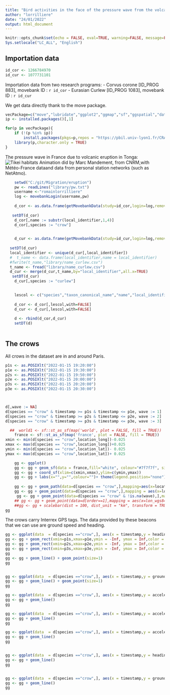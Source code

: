 ```yaml
---
title: "Bird activities in the face of the pressure wave from the volcanic eruption in tonga"
author: "lorrilliere"
date: "24/01/2022"
output: html_document
---
```


```r
knitr::opts_chunk$set(echo = FALSE, eval=TRUE, warning=FALSE, message=FALSE,comment = FALSE)
Sys.setlocale("LC_ALL", "English")
```

## Importation data


```r
id_cor <- 1266784970 
id_cur <- 1077731101
```


Importation data from two research programs: 
 - Corvus corone [ID_PROG 883], movebank ID : `r id_cor`
 - Eurasian Curlew [ID_PROG 1083], movebank ID : `r id_cur`
 
 We get data directly thank to the move package. 


```r
vecPackage=c("move","lubridate","ggplot2","ggmap","sf","ggspatial","data.table","maps")#,"moveVis",suncalc","HelpersMG","adehabitatHR","rtide")
ip <- installed.packages()[,1]

for(p in vecPackage){
    if (!(p %in% ip))
        install.packages(pkgs=p,repos = "https://pbil.univ-lyon1.fr/CRAN/",dependencies=TRUE)
    library(p,character.only = TRUE)
}
```

The pressure wave in France due to volcanic eruption in Tonga: 
![Tikei habitats](C:/git/Migration/eruption/data/animation_tendance_pression_Tonga.gif)
Animation did by Marc Mandement, from CNRM,with Météo-France dataand data from personal station networks (such as NetAtmo).



```r
    setwd("C:/git/Migration/eruption")
    pw <- readLines("library/pw.txt")
    username <-"romainlorrilliere"
    log <- movebankLogin(username,pw)
 
    d_cor <- as.data.frame(getMovebankData(study=id_cor,login=log,removeDuplicatedTimestamps=TRUE,timestamp_start="20220115000000000",timestamp_end="20220116000000000"))
    
   setDT(d_cor)
    d_cor[,name := substr(local_identifier,1,4)]
    d_cor[,species := "crow"]
    

    d_cur <- as.data.frame(getMovebankData(study=id_cur,login=log,removeDuplicatedTimestamps=TRUE,timestamp_start="20220115000000000",timestamp_end="20220116000000000"))
    
  setDT(d_cur)
  local_identifier <- unique(d_cur[,local_identifier])
  #  t_name <- data.frame(local_identifier,name = local_identifier)
  #fwrite(t_name,"library/name_curlew.csv")
  t_name <- fread("library/name_curlew.csv")
  d_cur <- merge(d_cur,t_name,by="local_identifier",all.x=TRUE)
   setDT(d_cur)
    d_cur[,species := "curlew"]
    

    lescol <- c("species","taxon_canonical_name","name","local_identifier","tag_id","sensor_type_id","acceleration_raw_x","acceleration_raw_y","acceleration_raw_z","barometric_height","external_temperature","ground_speed","heading","height_above_msl","light_level","location_lat","location_long","magnetic_field_raw_x","magnetic_field_raw_y","magnetic_field_raw_z","timestamp","update_ts","deployment_id","event_id","individual_id")
    
    d_cor <- d_cor[,lescol,with=FALSE]
    d_cur <- d_cur[,lescol,with=FALSE]
    
    d <- rbind(d_cor,d_cur)
    setDT(d)
     
```

## The crows

All crows in the dataset are in and around Paris. 

```r
p1s <- as.POSIXlt("2022-01-15 19:20:00")
p1e <- as.POSIXlt("2022-01-15 19:30:00")
p2s <- as.POSIXlt("2022-01-15 19:50:00")
p2e <- as.POSIXlt("2022-01-15 20:00:00")
p3s <- as.POSIXlt("2022-01-15 20:20:00")
p3e <- as.POSIXlt("2022-01-15 20:30:00")



d[,wave := NA]
d[species == "crow" & timestamp >= p1s & timestamp <= p1e, wave := 1]
d[species == "crow" & timestamp >= p2s & timestamp <= p2e, wave := 2]
d[species == "crow" & timestamp >= p3s & timestamp <= p3e, wave := 3]

```


```r


  ##  world1 <- sf::st_as_sf(map('world', plot = FALSE, fill = TRUE))
    france <- sf::st_as_sf(map('france', plot = FALSE, fill = TRUE))
xmin <- min(d[species == "crow",location_long])-0.025
xmax <- max(d[species == "crow",location_long])+0.025
ymin <- min(d[species == "crow",location_lat])- 0.025
ymax <- max(d[species == "crow",location_lat])+ 0.025

    gg <- ggplot()
    gg <- gg + geom_sf(data = france,fill="white", colour="#7f7f7f", size=0.1)
    gg <- gg + coord_sf(xlim=c(xmin,xmax),ylim=c(ymin,ymax))
    gg <- gg + labs(x="",y="",colour="")+ theme(legend.position="none")
    
    gg <- gg + geom_path(data=d[species == "crow",],mapping=aes(x=location_long,y=location_lat,group=name,colour=name),alpha = .8,size=.6)
    gg <- gg + geom_point(data=d[species == "crow",],mapping = aes(x=location_long,y=location_lat,colour=name),size=0.8)
     gg <- gg + geom_point(data=d[species == "crow" & !is.na(wave),],mapping = aes(x=location_long,y=location_lat),size=1.5,colour="black")
    ## gg <- gg + geom_point(data=d[order==1],mapping = aes(x=lon_wgs84,y=lat_wgs84,colour=id_bird),shape=21, fill="white",size=0.5)
    ##gg <- gg + scalebar(dist = 100, dist_unit = "km", transform = TRUE, model = "WGS84",x.min=-4.5,x.max=7,y.min=42,y.max=51.5,box.fill=c(NA,"black"),border.size=0.2,st.size=2.5)
gg


```

The crows carry Interrex GPS tags. The data provided by these beacons that we can use are ground speed and heading. 

```r

gg <- ggplot(data  = d[species =="crow",], aes(x = timestamp,y = heading, colour=name,group=name))+ facet_grid(species~.)+ theme(legend.position="none")
gg <- gg + geom_rect(xmin=p1s,xmax=p1e,ymin = -Inf, ymax = Inf,color = NA,fill="#df6969",alpha=0.1)
gg <- gg + geom_rect(xmin=p2s,xmax=p2e,ymin = -Inf, ymax = Inf,color = NA,fill="#6e69df",alpha=0.1)
gg <- gg + geom_rect(xmin=p3s,xmax=p3e,ymin = -Inf, ymax = Inf,color = NA,fill="#df6969",alpha=0.1)
gg
gg <- gg + geom_line() + geom_point(size=1)
gg


gg <- ggplot(data  = d[species =="crow",], aes(x = timestamp,y = ground_speed, colour=name,group=name))+ facet_grid(species~.)+ theme(legend.position="none")
gg <- gg + geom_line() + geom_point(size=1)
gg


```




```r


gg <- ggplot(data  = d[species =="crow",], aes(x = timestamp,y = acceleration_raw_x, colour=name,group=name))+ facet_grid(species~.)
gg <- gg + geom_line()
gg

gg <- ggplot(data  = d[species =="crow",], aes(x = timestamp,y = acceleration_raw_y, colour=name,group=name))+ facet_grid(species~.)
gg <- gg + geom_line()
gg

gg <- ggplot(data  = d[species =="crow",], aes(x = timestamp,y = acceleration_raw_z, colour=name,group=name))+ facet_grid(species~.)
gg <- gg + geom_line()
gg


gg <- ggplot(data  = d[species =="crow",], aes(x = timestamp,y = heading, colour=name,group=name))+ facet_grid(species~.)
gg <- gg + geom_line()
gg


gg <- ggplot(data  = d[species =="crow",], aes(x = timestamp,y = ground_speed, colour=name,group=name))+ facet_grid(species~.)
gg <- gg + geom_line()
gg


```
